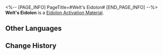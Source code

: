 <%-- [PAGE_INFO]
PageTitle=#Welt's Eidolon#
[END_PAGE_INFO] --%>
{{Item Infobox
|id          = 11004
|image       = Item Welt's Eidolon.png
|type        = Eidolon Activation Material
|invCategory = 
|rarity      = 5
|effect      = 
|description = Material for raising Welt's Eidolon Level.
}}
'''Welt's Eidolon''' is a [[Eidolon Activation Material]].

==Other Languages==
{{Other Languages
|en   = Welt's Eidolon
|zhs  = 【瓦尔特】的星魂
|zht  = 【瓦爾特】的星魂
|ja   = 「ヴェルト」の星魂
|ko   = [웰트]의 성혼
|es   = Eidolon de Welt
|fr   = Eidolon de Welt
|ru   = Эйдолон Вельта
|th   = Eidolon ของ Welt
|vi   = Tinh Hồn Welt
|de   = Welts Eidolon
|id   = Welt's Eidolon
|pt   = Eidolon de Welt
}}

==Change History==
{{Change History|1.0}}